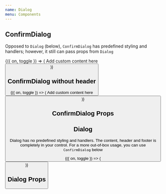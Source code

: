 ```yaml
---
name: Dialog
menu: Components
---
```




## ConfirmDialog

Opposed to `Dialog` (below), `ConfirmDialog` has predefined styling and handlers; however, it still can pass props from `Dialog`

<Playground>
  <Toggle initial={false}>
    {({ on, toggle }) => (
      <Box>
        <ConfirmDialog
          title="Confirm dialog"
          isVisible={on}
          onClose={toggle}
          cancelLabel="Cancel label"
          confirmLabel="Confirm label"
        >
          <Text>Add custom content here</Text>
        </ConfirmDialog>
        <Button onPress={toggle} title="Open dialog" />
      </Box>
    )}
  </Toggle>
</Playground>

## ConfirmDialog without header

<Playground>
  <Toggle initial={false}>
    {({ on, toggle }) => (
      <Box>
        <ConfirmDialog
          header={null}
          isVisible={on}
          onClose={toggle}
          cancelLabel="Cancel label"
          confirmLabel="Confirm label"
        >
          <Text>Add custom content here</Text>
        </ConfirmDialog>
        <Button onPress={toggle} title="Open dialog" />
      </Box>
    )}
  </Toggle>
</Playground>

## ConfirmDialog Props

<PropsTable of={ConfirmDialog} />

## Dialog

Dialog has no predefined styling and handlers. The content, header and footer is completely in your control. For a more out-of-box usage, you can use `ConfirmDialog` below

<Playground>
  <Toggle initial={false}>
    {({ on, toggle }) => (
      <Box>
        <Dialog
          header={<Text>Header</Text>}
          footer={<Text>Footer</Text>}
          isVisible={on}
          onClose={toggle}
        >
          <Box height={1800}>
            <Text>Put any content in the dialog</Text>
          </Box>
        </Dialog>
        <Button onPress={toggle} title="Open dialog" />
      </Box>
    )}
  </Toggle>
</Playground>

## Dialog Props

<PropsTable of={Dialog} />
